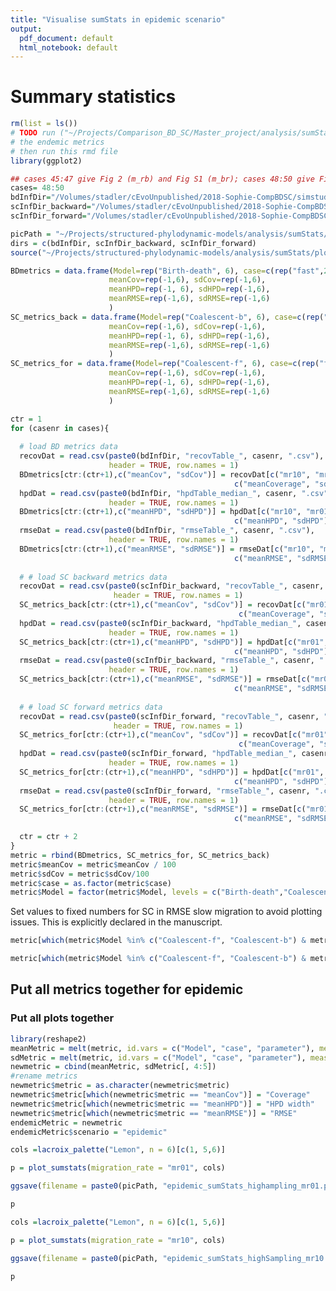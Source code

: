 ```yaml
---
title: "Visualise sumStats in epidemic scenario"
output:
  pdf_document: default
  html_notebook: default
---
```


# Summary statistics

```r
rm(list = ls())
# TODO run ("~/Projects/Comparison_BD_SC/Master_project/analysis/sumStats/endemic_case/generate_Fig2_part1.Rmd") to get 
# the endemic metrics
# then run this rmd file
library(ggplot2)

## cases 45:47 give Fig 2 (m_rb) and Fig S1 (m_br); cases 48:50 give Fig S4
cases= 48:50
bdInfDir="/Volumes/stadler/cEvoUnpublished/2018-Sophie-CompBDSC/simstudy_3/data/summary_data/bdpsi/BD_rhoSamp/"
scInfDir_backward="/Volumes/stadler/cEvoUnpublished/2018-Sophie-CompBDSC/simstudy_3/data/summary_data/sc_inf/BD_rhoSamp/expPrior_backwardMigration/"
scInfDir_forward="/Volumes/stadler/cEvoUnpublished/2018-Sophie-CompBDSC/simstudy_3/data/summary_data/sc_inf/BD_rhoSamp/expPrior_forwardMigration/"

picPath = "~/Projects/structured-phylodynamic-models/analysis/sumStats/epidemic_case/plots/"
dirs = c(bdInfDir, scInfDir_backward, scInfDir_forward)
source("~/Projects/structured-phylodynamic-models/analysis/sumStats/plotting.R")

```

```r
BDmetrics = data.frame(Model=rep("Birth-death", 6), case=c(rep("fast",2), rep("medium",2), rep("slow",2)), parameter=rep(c("mr01", "mr10"), 3),
                      meanCov=rep(-1,6), sdCov=rep(-1,6),
                      meanHPD=rep(-1, 6), sdHPD=rep(-1,6),
                      meanRMSE=rep(-1,6), sdRMSE=rep(-1,6)
                      )
SC_metrics_back = data.frame(Model=rep("Coalescent-b", 6), case=c(rep("fast",2), rep("medium",2), rep("slow",2)), parameter=rep(c("mr01", "mr10"), 3),
                      meanCov=rep(-1,6), sdCov=rep(-1,6),
                      meanHPD=rep(-1, 6), sdHPD=rep(-1,6),
                      meanRMSE=rep(-1,6), sdRMSE=rep(-1,6)
                      )
SC_metrics_for = data.frame(Model=rep("Coalescent-f", 6), case=c(rep("fast",2), rep("medium",2), rep("slow",2)), parameter=rep(c("mr01", "mr10"), 3),
                      meanCov=rep(-1,6), sdCov=rep(-1,6),
                      meanHPD=rep(-1, 6), sdHPD=rep(-1,6),
                      meanRMSE=rep(-1,6), sdRMSE=rep(-1,6)
                      )
```

```r
ctr = 1
for (casenr in cases){
  
  # load BD metrics data
  recovDat = read.csv(paste0(bdInfDir, "recovTable_", casenr, ".csv"), 
                      header = TRUE, row.names = 1)
  BDmetrics[ctr:(ctr+1),c("meanCov", "sdCov")] = recovDat[c("mr10", "mr01"),  
                                                  c("meanCoverage", "sdCoverage")]
  hpdDat = read.csv(paste0(bdInfDir, "hpdTable_median_", casenr, ".csv"), 
                      header = TRUE, row.names = 1)
  BDmetrics[ctr:(ctr+1),c("meanHPD", "sdHPD")] = hpdDat[c("mr10", "mr01"),  
                                                  c("meanHPD", "sdHPD")]
  rmseDat = read.csv(paste0(bdInfDir, "rmseTable_", casenr, ".csv"), 
                      header = TRUE, row.names = 1)
  BDmetrics[ctr:(ctr+1),c("meanRMSE", "sdRMSE")] = rmseDat[c("mr10", "mr01"),  
                                                  c("meanRMSE", "sdRMSE")]
  
  # # load SC backward metrics data
  recovDat = read.csv(paste0(scInfDir_backward, "recovTable_", casenr, ".csv"), 
                       header = TRUE, row.names = 1)
  SC_metrics_back[ctr:(ctr+1),c("meanCov", "sdCov")] = recovDat[c("mr01", "mr10"),  
                                                   c("meanCoverage", "sdCoverage")]
  hpdDat = read.csv(paste0(scInfDir_backward, "hpdTable_median_", casenr, ".csv"),
                      header = TRUE, row.names = 1)
  SC_metrics_back[ctr:(ctr+1),c("meanHPD", "sdHPD")] = hpdDat[c("mr01", "mr10"),
                                                  c("meanHPD", "sdHPD")]
  rmseDat = read.csv(paste0(scInfDir_backward, "rmseTable_", casenr, ".csv"),
                      header = TRUE, row.names = 1)
  SC_metrics_back[ctr:(ctr+1),c("meanRMSE", "sdRMSE")] = rmseDat[c("mr01", "mr10"),
                                                  c("meanRMSE", "sdRMSE")]
  
  # # load SC forward metrics data
  recovDat = read.csv(paste0(scInfDir_forward, "recovTable_", casenr, ".csv"), 
                       header = TRUE, row.names = 1)
  SC_metrics_for[ctr:(ctr+1),c("meanCov", "sdCov")] = recovDat[c("mr01", "mr10"),  
                                                   c("meanCoverage", "sdCoverage")]
  hpdDat = read.csv(paste0(scInfDir_forward, "hpdTable_median_", casenr, ".csv"),
                      header = TRUE, row.names = 1)
  SC_metrics_for[ctr:(ctr+1),c("meanHPD", "sdHPD")] = hpdDat[c("mr01", "mr10"),
                                                  c("meanHPD", "sdHPD")]
  rmseDat = read.csv(paste0(scInfDir_forward, "rmseTable_", casenr, ".csv"),
                      header = TRUE, row.names = 1)
  SC_metrics_for[ctr:(ctr+1),c("meanRMSE", "sdRMSE")] = rmseDat[c("mr01", "mr10"),
                                                  c("meanRMSE", "sdRMSE")]

  ctr = ctr + 2
}
metric = rbind(BDmetrics, SC_metrics_for, SC_metrics_back)
metric$meanCov = metric$meanCov / 100
metric$sdCov = metric$sdCov/100
metric$case = as.factor(metric$case)
metric$Model = factor(metric$Model, levels = c("Birth-death","Coalescent-f", "Coalescent-b"))
```


Set values to fixed numbers for SC in RMSE slow migration to avoid plotting issues. This is explicitly declared in the manuscript.

```r
metric[which(metric$Model %in% c("Coalescent-f", "Coalescent-b") & metric$case == "slow"), ]
```

```r
metric[which(metric$Model %in% c("Coalescent-f", "Coalescent-b") & metric$case == "slow"), c("meanRMSE", "sdRMSE") ] = c(13, 13, 13,13,0,0,0,0)

```



## Put all metrics together for epidemic


### Put all plots together
```r
library(reshape2)
meanMetric = melt(metric, id.vars = c("Model", "case", "parameter"), measure.vars = c("meanCov", "meanHPD", "meanRMSE"), variable.name = "metric")
sdMetric = melt(metric, id.vars = c("Model", "case", "parameter"), measure.vars = c("sdCov", "sdHPD", "sdRMSE"), value.name = "sd")
newmetric = cbind(meanMetric, sdMetric[, 4:5])
#rename metrics 
newmetric$metric = as.character(newmetric$metric)
newmetric$metric[which(newmetric$metric == "meanCov")] = "Coverage"
newmetric$metric[which(newmetric$metric == "meanHPD")] = "HPD width"
newmetric$metric[which(newmetric$metric == "meanRMSE")] = "RMSE"
endemicMetric = newmetric
endemicMetric$scenario = "epidemic"
```


```r
cols =lacroix_palette("Lemon", n = 6)[c(1, 5,6)]

p = plot_sumstats(migration_rate = "mr01", cols)

ggsave(filename = paste0(picPath, "epidemic_sumStats_highampling_mr01.pdf"), plot = p, width = 15, height = 8, units = "cm")

p
```
```r
cols =lacroix_palette("Lemon", n = 6)[c(1, 5,6)]

p = plot_sumstats(migration_rate = "mr10", cols)

ggsave(filename = paste0(picPath, "epidemic_sumStats_highSampling_mr10.pdf"), plot = p, width = 15, height = 8, units = "cm")

p
```
